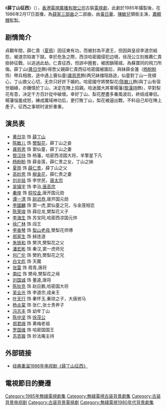 {{Unreferenced|time=2021-01-19T05:04:00+00:00}}
{{無綫劇集
| 中文劇名=薛丁山征西
| 英文劇名=General Father General Son
| 圖像=
| 製作年份=1985年
| 海外推出日期=1986年1月
| 翡翠台首播日期=1986.02.17- 1986.03.14
| 翡翠台首播時間=逢星期一至五<br/>20:30-21:30
| 監製=[[蕭顯輝|蕭顯輝]]
| 編導=[[羅鎮岳|羅鎮岳]]、[[李翰韜|李翰韜]]、[[余明生|余明生]]、[[衛翰韜|衛翰韜]]
| 製作統籌=[[林子欣|林子欣]]
| 助理編導={{nowrap|[[李良成|李良成]]、[[陳蝶娟|陳蝶娟]]、[[鄭健榮|鄭健榮]]、[[李偉洪|李偉洪]]、<br/>[[吳碧筠|吳碧筠]]}}
| 編審=[[胡沙|胡　沙]]
| 編劇=[[盧新燕|盧新燕]]、[[李登|李　登]]、[[何耀宏|何耀宏]]、[[黃浩華|黃浩華]]
| 集數=20
| 劇種=古裝
| 每集長度=20 x 45.0mins
| 外景={{HKG-1959}}
| 製作公司=[[電視廣播有限公司|電視廣播有限公司]]
| 主演=[[黃日華|黃日華]]、[[陳敏兒|陳敏兒]]、[[龔慈恩|龔慈恩]]、[[夏雨_(香港)|夏　雨]]、[[黎漢持|黎漢持]]、[[劉兆銘|劉兆銘]]、[[吳鎮宇|吳鎮宇]]、[[高妙思|高妙思]]、[[楊盼盼|楊盼盼]]、[[李國麟_(演員)|李國麟]]
| 主題曲=成败不必理会
| 作曲=[[黎小田|黎小田]]
| 填詞=[[鄧偉雄|鄧偉雄]]
| 主唱=[[叶丽仪|叶丽仪]]
| 作曲2=[[王正宇|王正宇]]
| 填詞2=[[鄧偉雄|鄧偉雄]]
| 主唱2=[[叶丽仪|叶丽仪]]
| 插曲=何必再见
| 前集=《[[薛仁貴征東|薛仁貴征東]]》（1985年）
| 续集=《[[薛剛反唐|薛剛反唐]]》（1986年）
}}

《'''薛丁山征西'''》（{{lang-en|'''General Father General Son'''}}），[[香港|香港]][[電視廣播有限公司|電視廣播有限公司]]古裝[[電視劇|電視劇]]，此劇於1985年攝製後，在1986年2月17日首播，為[[薛仁貴|薛家三部曲]]之二部曲，由[[黃日華|黃日華]]、[[陳敏兒|陳敏兒]]領銜主演，[[蕭顯輝|蕭顯輝]]監製。

==剧情简介==
貞觀年間，薛仁貴（[[夏雨_(香港)|夏雨]]）因征東有功，而被封為平遼王，但因與皇叔李道宗結怨，被道宗陷害下獄。幸於危急之際，西涼哈密國侵犯边境，徐茂公立刻推薦仁貴掛帥征戰，以逃過此劫。仁貴征西，但誤中圈套，被困鎖陽城，為蘇寶同的飛刀所傷。薛丁山([[黄日华|黄日华]]飾)得悉父親薛仁貴西征哈密國被圍后，與妹薛金蓮（[[杨盼盼|杨盼盼]]饰）帶兵相救，途中遇上竇仙童([[龚慈恩|龚慈恩]]飾)两兄妹擋阻路途，仙童對丁山一見傾心，丁山救父心切，无奈只好許下婚約。哈密國守將樊梨花([[陈敏儿|陈敏儿]]飾)與丁山有宿世姻綠，亦鍾情於丁山，决定在陣上招親。哈迷國大將軍楊藩([[黎漢持|黎漢持]]飾)，早對梨花有意，决定千方百計從中破壞。幸好丁山、梨花歷盡多番風波后，終结成眷侣。楊藩惱羞成怒，練成魔域神功后，更打敗丁山，梨花被逼出戰，不料自己却在陣上產子。征西之事顿时波折重重。

==演员表==	
*[[黄日华|黄日华]] 饰 [[薛丁山|薛丁山]]	
*[[陈敏儿|陈敏儿]] 饰 [[樊梨花|樊梨花]]，薛丁山之妾	
*[[龚慈恩|龚慈恩]] 饰 窦仙童，薛丁山之妻
*[[黎汉持|黎汉持]] 饰 杨藩，哈密西凉国大将，羊擎星下凡
*[[杨盼盼|杨盼盼]] 饰 薛金莲，薛仁贵之女，丁山之妹
*[[夏雨_(香港)|夏雨]] 饰 [[薛仁贵|薛仁贵]]，薛丁山之父
*[[高妙思|高妙思]] 饰 [[柳氏_(薛仁貴妻)|柳金花]]，薛仁贵之妻
*[[刘兆铭|刘兆铭]] 饰 李世民，[[唐太宗|唐太宗]]	
*[[吴镇宇|吴镇宇]] 饰 李治,[[唐高宗|唐高宗]]	
*[[秦煌|秦煌]] 饰 [[程咬金|程咬金]],唐开国元勋
*[[谭一清|谭一清]] 饰 [[尉迟恭|尉迟恭]],唐开国元勋
*[[李國麟_(演員)|李國麟]] 饰 窦一虎,窦仙童之兄，与金莲相恋
*[[陈荣竣|陈荣竣]] 饰 薛应龙,樊梨花义子
*[[李海生|李海生]] 饰 苏宝同,哈密西凉国元帅
*[[徐广林|徐广林]] 饰 阎王
*[[李香琴|李香琴]] 饰 [[梨山老母|梨山老母]],樊梨花师傅
*[[郑家生|郑家生]] 饰 赫连道
*[[朱铁和|朱铁和]] 饰 樊洪,樊梨花之父
*[[潘宏彬|潘宏彬]] 饰 秦汉,窦一虎师兄	
*[[何广伦|何广伦]] 饰 樊豹,樊梨花之兄	
*[[白文彪|白文彪]]  饰 天魔
*[[張雷_(香港)|张雷]]  饰 周青,唐将	
*[[南红|南红]] 饰 樊母,樊梨花之母	
*[[刘国诚|刘国诚]] 饰 董逵,唐将	
*[[陈狄克|陈狄克]] 饰 赵应鹏,哈密国大将	
*[[吴业光|吴业光]] 饰 李道宗,成亲王	
*[[叶天行|叶天行]] 饰 秦怀玉,秦琼之子，大唐驸马	
*[[杨炎棠|杨炎棠]] 饰 张仁,张士贵养子	
*[[冯志丰|冯志丰]] 饰 幼年丁山	
*[[陈中坚|陈中坚]] 饰 [[李世勣|徐茂公]]	
*[[郑君绵|郑君绵]]  饰 黄梅老祖	
*[[罗国维|罗国维]] 饰 哈密国国王
*[[苏杏璇|苏杏璇]] 饰 妙法庵主持

==外部链接==
*[https://programme.mytvsuper.com/tc/102861/薛丁山征西  经典重温1986年电视剧《薛丁山征西》]
==電視節目的變遷==


{{電視節目的變遷
|電視台={{HKG-NOC}}[[無綫電視|無綫電視]][[翡翠台|翡翠台]]
|播放檔次=星期一至五 20:30-21:30 時段
|節目名稱=薛丁山征西<br/>(1986.02.17- 1986.03.14)
|上一節目=[[好女当差|好女当差]]<br/>(1986.01.20 - 1986.02.14)
|下一節目=[[大香港|大香港]]<br/>(1986.03.17 - 1986.04.11)
}}

[[Category:1985年無綫電視劇集|Category:1985年無綫電視劇集]]
[[Category:無綫電視古装背景劇集|Category:無綫電視古装背景劇集]]
[[Category:古装背景电视剧|Category:古装背景电视剧]]
[[Category:古装背景電視劇|Category:古装背景電視劇]]
[[Category:無綫電視1980年代背景劇集|Category:無綫電視1980年代背景劇集]]